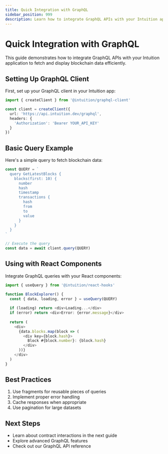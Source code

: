 ```yaml
---
title: Quick Integration with GraphQL
sidebar_position: 999
description: Learn how to integrate GraphQL APIs with your Intuition application
---
```


# Quick Integration with GraphQL

This guide demonstrates how to integrate GraphQL APIs with your Intuition application to fetch and display blockchain data efficiently.

## Setting Up GraphQL Client

First, set up your GraphQL client in your Intuition app:

```typescript
import { createClient } from '@intuition/graphql-client'

const client = createClient({
  url: 'https://api.intuition.dev/graphql',
  headers: {
    'Authorization': 'Bearer YOUR_API_KEY'
  }
})
```

## Basic Query Example

Here's a simple query to fetch blockchain data:

```typescript
const QUERY = `
  query GetLatestBlocks {
    blocks(first: 10) {
      number
      hash
      timestamp
      transactions {
        hash
        from
        to
        value
      }
    }
  }
`

// Execute the query
const data = await client.query(QUERY)
```

## Using with React Components

Integrate GraphQL queries with your React components:

```typescript
import { useQuery } from '@intuition/react-hooks'

function BlockExplorer() {
  const { data, loading, error } = useQuery(QUERY)
  
  if (loading) return <div>Loading...</div>
  if (error) return <div>Error: {error.message}</div>
  
  return (
    <div>
      {data.blocks.map(block => (
        <div key={block.hash}>
          Block #{block.number}: {block.hash}
        </div>
      ))}
    </div>
  )
}
```

## Best Practices

1. Use fragments for reusable pieces of queries
2. Implement proper error handling
3. Cache responses when appropriate
4. Use pagination for large datasets

## Next Steps

- Learn about contract interactions in the next guide
- Explore advanced GraphQL features
- Check out our GraphQL API reference 